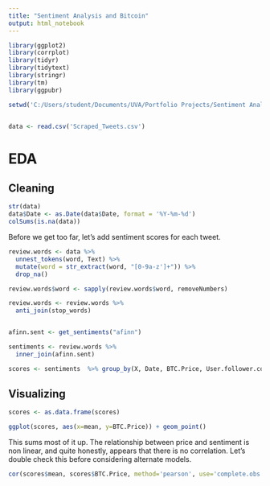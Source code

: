 ```yaml
---
title: "Sentiment Analysis and Bitcoin"
output: html_notebook
---
```


```r
library(ggplot2)
library(corrplot)
library(tidyr)
library(tidytext)
library(stringr)
library(tm)
library(ggpubr)

setwd('C:/Users/student/Documents/UVA/Portfolio Projects/Sentiment Analysis/sentimentanalysis')


data <- read.csv('Scraped_Tweets.csv')
```

# EDA
## Cleaning
```r
str(data)
data$Date <- as.Date(data$Date, format = '%Y-%m-%d')
colSums(is.na(data))
```

Before we get too far, let's add sentiment scores for each tweet.
```r
review.words <- data %>%
  unnest_tokens(word, Text) %>%
  mutate(word = str_extract(word, "[0-9a-z']+")) %>%
  drop_na()

review.words$word <- sapply(review.words$word, removeNumbers)

review.words <- review.words %>%
  anti_join(stop_words)


afinn.sent <- get_sentiments("afinn")

sentiments <- review.words %>%
  inner_join(afinn.sent)

scores <- sentiments  %>% group_by(X, Date, BTC.Price, User.follower.count, UserFollowingCount, User.Verified, Quote.Status., Default.Profile.Theme., DefaultProfileImage) %>% summarise(mean = mean(value))
```

## Visualizing
```r
scores <- as.data.frame(scores)

ggplot(scores, aes(x=mean, y=BTC.Price)) + geom_point()
```
This sums most of it up. The relationship between price and sentiment is non linear, and quite honestly, appears that there is no correlation. Let's double check this before considering alternate models.

```r
cor(scores$mean, scores$BTC.Price, method='pearson', use='complete.obs')
```


